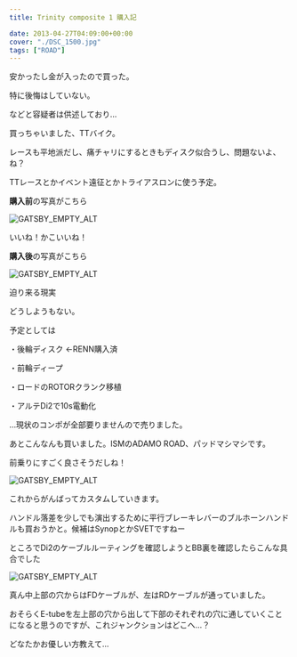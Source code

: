 ---
title: Trinity composite 1 購入記

date: 2013-04-27T04:09:00+00:00
cover: "./DSC_1500.jpg"
tags: ["ROAD"]
---

安かったし金が入ったので買った。

特に後悔はしていない。

などと容疑者は供述しており…

買っちゃいました、TTバイク。

レースも平地派だし、痛チャリにするときもディスク似合うし、問題ないよ、ね？

TTレースとかイベント遠征とかトライアスロンに使う予定。

**購入前**の写真がこちら

![GATSBY_EMPTY_ALT](./DSC_1455.jpg)

いいね！かこいいね！

**購入後**の写真がこちら

![GATSBY_EMPTY_ALT](./DSC_1500.jpg)

迫り来る現実

どうしようもない。

予定としては

・後輪ディスク ←RENN購入済

・前輪ディープ

・ロードのROTORクランク移植

・アルテDi2で10s電動化

…現状のコンポが全部要りませんので売りました。

あとこんなんも買いました。ISMのADAMO ROAD、パッドマシマシです。

前乗りにすごく良さそうだしね！

![GATSBY_EMPTY_ALT](./DSC_1530.jpg)

これからがんばってカスタムしていきます。

ハンドル落差を少しでも演出するために平行ブレーキレバーのブルホーンハンドルも買おうかと。候補はSynopとかSVETですねー

ところでDi2のケーブルルーティングを確認しようとBB裏を確認したらこんな具合でした

![GATSBY_EMPTY_ALT](./DSC_1518.jpg)

真ん中上部の穴からはFDケーブルが、左はRDケーブルが通っていました。

おそらくE-tubeを左上部の穴から出して下部のそれぞれの穴に通していくことになると思うのですが、これジャンクションはどこへ…？

どなたかお優しい方教えて…
